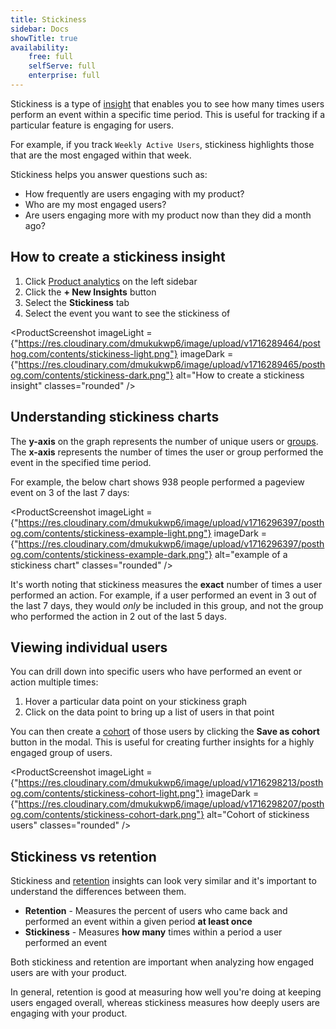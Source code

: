```yaml
---
title: Stickiness
sidebar: Docs
showTitle: true
availability:
    free: full
    selfServe: full
    enterprise: full
---
```


Stickiness is a type of [insight](/docs/user-guides/insights) that enables you to see how many times users perform an event within a specific time period. This is useful for tracking if a particular feature is engaging for users.

For example, if you track `Weekly Active Users`, stickiness highlights those that are the most engaged within that week.

Stickiness helps you answer questions such as:

-   How frequently are users engaging with my product?
-   Who are my most engaged users?
-   Are users engaging more with my product now than they did a month ago?

## How to create a stickiness insight

1. Click [Product analytics](https://us.posthog.com/insights) on the left sidebar
2. Click the **+ New Insights** button
3. Select the **Stickiness** tab
4. Select the event you want to see the stickiness of

<ProductScreenshot
    imageLight = {"https://res.cloudinary.com/dmukukwp6/image/upload/v1716289464/posthog.com/contents/stickiness-light.png"} 
    imageDark = {"https://res.cloudinary.com/dmukukwp6/image/upload/v1716289465/posthog.com/contents/stickiness-dark.png"}
    alt="How to create a stickiness insight" 
    classes="rounded"
/>

## Understanding stickiness charts

The **y-axis** on the graph represents the number of unique users or [groups](/docs/product-analytics/group-analytics). The **x-axis** represents the number of times the user or group performed the event in the specified time period.

For example, the below chart shows 938 people performed a pageview event on 3 of the last 7 days:

<ProductScreenshot
    imageLight = {"https://res.cloudinary.com/dmukukwp6/image/upload/v1716296397/posthog.com/contents/stickiness-example-light.png"} 
    imageDark = {"https://res.cloudinary.com/dmukukwp6/image/upload/v1716296397/posthog.com/contents/stickiness-example-dark.png"}
    alt="example of a stickiness chart" 
    classes="rounded"
/>

It's worth noting that stickiness measures the **exact** number of times a user performed an action. For example, if a user performed an event in 3 out of the last 7 days, they would _only_ be included in this group, and not the group who performed the action in 2 out of the last 5 days.

## Viewing individual users

You can drill down into specific users who have performed an event or action multiple times:

1.  Hover a particular data point on your stickiness graph
2.  Click on the data point to bring up a list of users in that point

You can then create a [cohort](/docs/data/cohorts) of those users by clicking the **Save as cohort** button in the modal. This is useful for creating further insights for a highly engaged group of users.

<ProductScreenshot
    imageLight = {"https://res.cloudinary.com/dmukukwp6/image/upload/v1716298213/posthog.com/contents/stickiness-cohort-light.png"} 
    imageDark = {"https://res.cloudinary.com/dmukukwp6/image/upload/v1716298207/posthog.com/contents/stickiness-cohort-dark.png"}
    alt="Cohort of stickiness users" 
    classes="rounded"
/>

## Stickiness vs retention

Stickiness and [retention](/docs/user-guides/retention) insights can look very similar and it's important to understand the differences between them.

-   **Retention** - Measures the percent of users who came back and performed an event within a given period **at least once**
-   **Stickiness** - Measures **how many** times within a period a user performed an event

Both stickiness and retention are important when analyzing how engaged users are with your product.

In general, retention is good at measuring how well you're doing at keeping users engaged overall, whereas stickiness measures how deeply users are engaging with your product.
